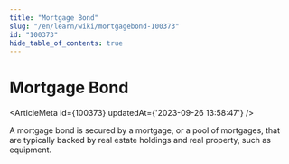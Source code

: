 ```yaml
---
title: "Mortgage Bond"
slug: "/en/learn/wiki/mortgagebond-100373"
id: "100373"
hide_table_of_contents: true
---
```



# Mortgage Bond

<ArticleMeta id={100373} updatedAt={'2023-09-26 13:58:47'} />
<div className='border-solid border-b border-t-0 my-4 border-[var(--ifm-color-gray-300)]' />

A mortgage bond is secured by a mortgage, or a pool of mortgages, that are typically backed by real estate holdings and real property, such as equipment.
